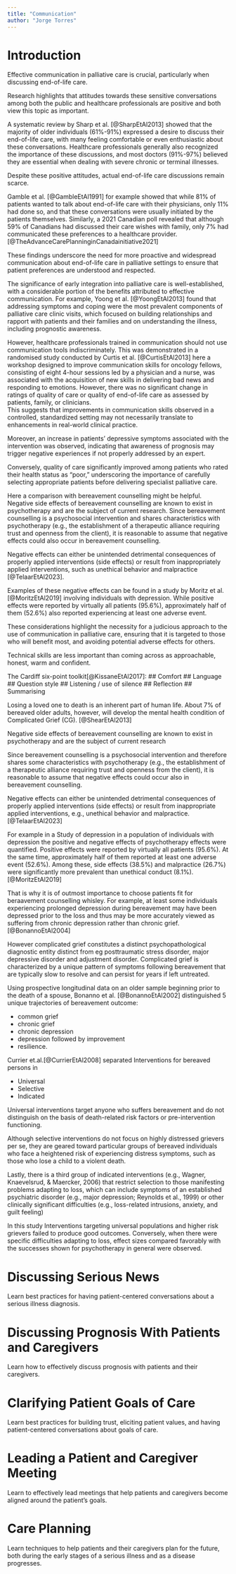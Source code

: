 ```yaml
---
title: "Communication"
author: "Jorge Torres"
---
```


# Introduction

Effective communication in palliative care is crucial, particularly when discussing end-of-life care.

Research highlights that attitudes towards these sensitive conversations among both the public and healthcare professionals are positive and both view this topic as important.

A systematic review by Sharp et al. [@SharpEtAl2013] showed that the majority of older individuals (61%-91%) expressed a desire to discuss their end-of-life care, with many feeling comfortable or even enthusiastic about these conversations. Healthcare professionals generally also recognized the importance of these discussions, and most doctors (91%-97%) believed they are essential when dealing with severe chronic or terminal illnesses.

Despite these positive attitudes, actual end-of-life care discussions remain scarce.

Gamble et al. [@GambleEtAl1991] for example showed that while 81% of patients wanted to talk about end-of-life care with their physicians, only 11% had done so, and that these conversations were usually initiated by the patients themselves. Similarly, a 2021 Canadian poll revealed that although 59% of Canadians had discussed their care wishes with family, only 7% had communicated these preferences to a healthcare provider. [@TheAdvanceCarePlanninginCanadainitiative2021]

These findings underscore the need for more proactive and widespread communication about end-of-life care in palliative settings to ensure that patient preferences are understood and respected.

The significance of early integration into palliative care is well-established, with a considerable portion of the benefits attributed to effective communication. 
For example, Yoong et al. [@YoongEtAl2013] found that addressing symptoms and coping were the most prevalent components of palliative care clinic visits, which focused on building relationships and rapport with patients and their families and on understanding the illness, including prognostic awareness. 

However, healthcare professionals trained in communication should not use communication tools indiscriminately. 
This was demonstrated in a randomised study conducted by Curtis et al. [@CurtisEtAl2013] here a workshop designed to improve communication skills for oncology fellows, consisting of eight 4-hour sessions led by a physician and a nurse, was associated with the acquisition of new skills in delivering bad news and responding to emotions. However, there was no significant change in ratings of quality of care or quality of end-of-life care as assessed by patients, family, or clinicians.  
This suggests that improvements in communication skills observed in a controlled, standardized setting may not necessarily translate to enhancements in real-world clinical practice.

Moreover, an increase in patients’ depressive symptoms associated with the intervention was observed, indicating that awareness of prognosis may trigger negative experiences if not properly addressed by an expert.

Conversely, quality of care significantly improved among patients who rated their health status as “poor,” underscoring the importance of carefully selecting appropriate patients before delivering specialist palliative care.


Here a comparison with bereavement counselling might be helpful. Negative side effects of bereavement counselling are known to exist in psychotherapy and are the subject of current research. Since bereavement counselling is a psychosocial intervention and shares characteristics with psychotherapy (e.g., the establishment of a therapeutic alliance requiring trust and openness from the client), it is reasonable to assume that negative effects could also occur in bereavement counselling.

Negative effects can either be unintended detrimental consequences of properly applied interventions (side effects) or result from inappropriately applied interventions, such as unethical behavior and malpractice [@TelaarEtAl2023]. 

Examples of these negative effects can be found in a study by Moritz et al. [@MoritzEtAl2019] involving individuals with depression. While positive effects were reported by virtually all patients (95.6%), approximately half of them (52.6%) also reported experiencing at least one adverse event.

These considerations highlight the necessity for a judicious approach to the use of communication in palliative care, ensuring that it is targeted to those who will benefit most, and avoiding potential adverse effects for others.



Technical skills are less important than coming across as approachable, honest, warm and confident.

The Cardiff six-point toolkit[@KissaneEtAl2017]: 
## Comfort
## Language
## Question style
## Listening / use of silence
## Reflection
## Summarising


Losing a loved one to death is an inherent part of human life. About 7% of bereaved older adults, however, will develop the mental health condition of Complicated Grief (CG). [@ShearEtAl2013]

Negative side effects of bereavement counselling are known to exist in psychotherapy and are the subject of current research

Since bereavement counselling is a psychosocial intervention and therefore shares some characteristics with psychotherapy (e.g., the establishment of a therapeutic alliance requiring trust and openness from the client), it is reasonable to assume that negative effects could occur also in bereavement counselling.

Negative effects can either be unintended detrimental consequences of properly applied interventions (side effects) or result from inappropriate applied interventions, e.g., unethical behavior and malpractice.[@TelaarEtAl2023]

For example in a Study of depression in a population of individuals with depression the positive and negative effects of psychotherapy effects were quantified. Positive effects were reported by virtually all patients (95.6%). 
At the same time, approximately half of them reported at least one adverse event (52.6%). Among these, side effects (38.5%) and malpractice (26.7%) were significantly more prevalent than unethical conduct (8.1%). [@MoritzEtAl2019]

That is why it is of outmost importance to choose patients fit for beraavement counselling whisley. 
For example, at least some individuals experiencing prolonged depression during bereavement may have been depressed prior to the loss and thus may be more accurately viewed as suffering from chronic depression rather than chronic grief.[@BonannoEtAl2004]

However complicated grief constitutes a distinct psychopathological diagnostic entity distinct from eg posttraumatic stress disorder, major depressive disorder and adjustment disorder. Complicated grief is characterized by a unique pattern of symptoms following bereavement that are typically slow to resolve and can persist for years if left untreated.  

Using prospective longitudinal data on an older sample beginning prior to the death of a spouse, Bonanno et al. [@BonannoEtAl2002] distinguished 5 unique trajectories of bereavement outcome: 

- common grief 
- chronic grief 
- chronic depression 
- depression followed by improvement
- resilience.

Currier et.al.[@CurrierEtAl2008]  separated Interventions for bereaved persons  in

- Universal 
- Selective
- Indicated

Universal interventions target anyone who suffers bereavement and do not distinguish on the basis of death-related risk factors or pre-intervention functioning.

Although selective interventions do not focus on highly distressed grievers per se, they are geared toward particular groups of bereaved individuals who face a heightened risk of experiencing distress symptoms, such as those who lose a child to a violent death.

Lastly, there is a third group of indicated interventions (e.g., Wagner, Knaevelsrud, & Maercker, 2006) that restrict selection to those manifesting problems adapting to loss, which can include symptoms of an established psychiatric disorder (e.g., major depression; Reynolds et al., 1999) or other clinically significant difficulties (e.g., loss-related intrusions, anxiety, and guilt feeling) 

In this study Interventions targeting universal populations and higher risk grievers failed to produce good outcomes. Conversely, when there were specific difficulties adapting to loss, effect sizes compared favorably with the successes shown for psychotherapy in general were observed.


# Discussing Serious News

Learn best practices for having patient-centered conversations about a serious illness diagnosis.

# Discussing Prognosis With Patients and Caregivers

Learn how to effectively discuss prognosis with patients and their caregivers.

# Clarifying Patient Goals of Care

Learn best practices for building trust, eliciting patient values, and having patient-centered conversations about goals of care.

# Leading a Patient and Caregiver Meeting

Learn to effectively lead meetings that help patients and caregivers become aligned around the patient’s goals.


# Care Planning

Learn techniques to help patients and their caregivers plan for the future, both during the early stages of a serious illness and as a disease progresses.
